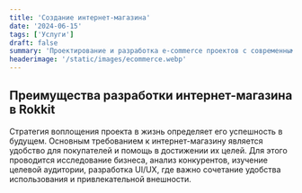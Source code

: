 ```yaml
---
title: 'Создание интернет-магазина'
date: '2024-06-15'
tags: ['Услуги']
draft: false
summary: 'Проектирование и разработка e-commerce проектов с современным дизайном на базе 1С-Битрикс.'
headerimage: '/static/images/ecommerce.webp'
---
```


## Преимущества разработки интернет-магазина в Rokkit

Стратегия воплощения проекта в жизнь определяет его успешность в будущем. Основным требованием к интернет-магазину является удобство для покупателей и помощь в достижении их целей. Для этого проводится исследование бизнеса, анализ конкурентов, изучение целевой аудитории, разработка UI/UX, где важно сочетание удобства использования и привлекательной внешности.